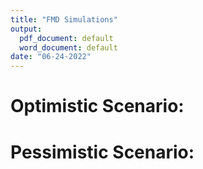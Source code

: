 ```yaml
---
title: "FMD Simulations"
output:
  pdf_document: default
  word_document: default
date: "06-24-2022"
---
```


<!-- 1. Japan lifted it's ban on the importation of US beef nearly 2 years after BSE in the US. -->
<!-- 2. December 2005, Japan agreed to remove the restriction on importing US beef. However, in January imports stopped again because inspectors found banned cattle parts in a veal shipment from the U.S. -->
<!-- 3. South Korea resumed U.S. beef imports in July 2008.  -->
<!-- 4. China lifted it's ban in 2016 -->

# Optimistic Scenario:\newline

\begin{itemize}
\item Year1: $5\%$ decline in domestic demand and exports are banned
\item Year2: Domestic demand is back up and exports are banned
\item Year3: Everything goes back to pre FMD 
\end{itemize}

<!-- 1. 5% Decline in domestic demand for 1 year\newline -->
<!-- 2. In year 2 domestic demand goes back up\newline -->
<!-- 3. Exports banned for 2 years (I used exports in 2008 as the exports share for the simulation years)\newline -->
<!-- 4. In year 3 exports ban is lifted and everything is back to normal -->

<!-- \begin{figure} -->
<!--   \includegraphics[width=1.1\linewidth]{FMD-SimulationPlots/06-19/OPT/fedCattlePriceChanges.png} -->
<!--   \caption{Change in the fed cattle price} -->
<!-- \end{figure} -->

\begin{figure}
  \includegraphics[width=1.1\linewidth]{FMDSlideDeck/06-24/psChangeOPT.png}
  \caption{Change in the fed cattle price}
\end{figure}

<!-- \begin{figure} -->
<!--   \includegraphics[width=1.1\linewidth]{FMD-SimulationPlots/06-19/OPT/cullCowPriceChanges.png} -->
<!--   \caption{Change in the cull cow price} -->
<!-- \end{figure} -->

\begin{figure}
  \includegraphics[width=1.1\linewidth]{FMDSlideDeck/06-24/pcChangeOPT.png}
  \caption{Change in the cull cow price}
\end{figure}


<!-- \begin{figure} -->
<!--   \includegraphics[width=1.1\linewidth]{FMD-SimulationPlots/06-19/OPT/stockChanges.png} -->
<!--   \caption{Change in the stocks} -->
<!-- \end{figure} -->

\begin{figure}
  \includegraphics[width=1.1\linewidth]{FMDSlideDeck/06-24/stockChangeOPT.png}
  \caption{Change in the inventory}
\end{figure}


<!-- \begin{figure} -->
<!--   \includegraphics[width=1.1\linewidth]{FMD-SimulationPlots/06-19/OPT/slChange.png} -->
<!--   \caption{Change in the fed cattle supply - After adjusting for exports} -->
<!-- \end{figure} -->

<!-- \begin{figure} -->
<!--   \includegraphics[width=1.1\linewidth]{FMD-SimulationPlots/06-19/OPT/slChangePercent.png} -->
<!--   \caption{Percentage change in the fed cattle supply - After adjusting for exports} -->
<!-- \end{figure} -->

<!-- \begin{figure} -->
<!--   \includegraphics[width=1.1\linewidth]{FMD-SimulationPlots/06-19/OPT/slOGChange.png} -->
<!--   \caption{Change in the fed cattle supply - Before adjusting for exports} -->
<!-- \end{figure} -->

\begin{figure}
  \includegraphics[width=1.1\linewidth]{FMDSlideDeck/06-24/slChangeOPT.png}
  \caption{Change in the fed cattle supply - Before adjusting for exports}
\end{figure}

<!-- \begin{figure} -->
<!--   \includegraphics[width=1.1\linewidth]{FMD-SimulationPlots/06-19/OPT/clChange.png} -->
<!--   \caption{Change in the cull cow supply - After adjusting for exports} -->
<!-- \end{figure} -->

<!-- \begin{figure} -->
<!--   \includegraphics[width=1.1\linewidth]{FMD-SimulationPlots/06-19/OPT/clChangePercent.png} -->
<!--   \caption{Percentage change in the cull cow supply - After adjusting for exports} -->
<!-- \end{figure} -->

<!-- \begin{figure} -->
<!--   \includegraphics[width=1.1\linewidth]{FMD-SimulationPlots/06-19/OPT/clOGChange.png} -->
<!--   \caption{Change in the cull cow supply - Before adjusting for exports} -->
<!-- \end{figure} -->

\begin{figure}
  \includegraphics[width=1.1\linewidth]{FMDSlideDeck/06-24/clChangeOPT.png}
  \caption{Change in the cull cow supply - Before adjusting for exports}
\end{figure}

\begin{figure}
  \includegraphics[width=1.1\linewidth]{FMDSlideDeck/06-24/shChangeOPT.png}
  \caption{Change in the share}
\end{figure}


<!-- \begin{figure} -->
<!--   \includegraphics[width=1.1\linewidth]{FMD-SimulationPlots/06-19/OPT/muChanges.png} -->
<!--   \caption{Change in $\mu$} -->
<!-- \end{figure} -->

<!-- \begin{figure} -->
<!--   \includegraphics[width=1.1\linewidth]{FMD-SimulationPlots/06-19/OPT/muChangePercent.png} -->
<!--   \caption{Percentage change in  $\mu$} -->
<!-- \end{figure} -->

<!-- \begin{figure} -->
<!--   \includegraphics[width=1.1\linewidth]{FMD-SimulationPlots/06-19/OPT/shareChanges.png} -->
<!--   \caption{Change in share} -->
<!-- \end{figure} -->

<!-- \begin{figure} -->
<!--   \includegraphics[width=1.1\linewidth]{FMD-SimulationPlots/06-19/OPT/shareChangePercent.png} -->
<!--   \caption{Percentage change in share} -->
<!-- \end{figure} -->

<!-- \begin{figure} -->
<!--   \includegraphics[width=1.1\linewidth]{FMDSlideDeck/06-22/totalRevenueChangesPercentOPT.png} -->
<!--   \caption{Percentage change in the total revenue} -->
<!-- \end{figure} -->


\clearpage

# Pessimistic Scenario:\newline

\begin{itemize}
\item Year1: $5\%$ decline in domestic demand and exports are banned
\item Year2: $5\%$ decline in domestic demand and exports are banned
\item Year3: $5\%$ decline in domestic demand and exports are banned
\item Year4: Domestic demand goes back up, exports are still banned
\item Year5: Exports are still banned
\item Year6: Export band is lifted and everything goes back to pre FMD
\end{itemize}

\begin{figure}
  \includegraphics[width=1.1\linewidth]{FMDSlideDeck/06-24/psChangePES.png}
  \caption{Change in the fed cattle price}
\end{figure}

<!-- \begin{figure} -->
<!--   \includegraphics[width=1.1\linewidth]{FMD-SimulationPlots/06-19/OPT/cullCowPriceChanges.png} -->
<!--   \caption{Change in the cull cow price} -->
<!-- \end{figure} -->

\begin{figure}
  \includegraphics[width=1.1\linewidth]{FMDSlideDeck/06-24/pcChangePES.png}
  \caption{Change in the cull cow price}
\end{figure}


<!-- \begin{figure} -->
<!--   \includegraphics[width=1.1\linewidth]{FMD-SimulationPlots/06-19/OPT/stockChanges.png} -->
<!--   \caption{Change in the stocks} -->
<!-- \end{figure} -->

\begin{figure}
  \includegraphics[width=1.1\linewidth]{FMDSlideDeck/06-24/stockChangesPES.png}
  \caption{Change in inventory}
\end{figure}


<!-- \begin{figure} -->
<!--   \includegraphics[width=1.1\linewidth]{FMD-SimulationPlots/06-19/OPT/slChange.png} -->
<!--   \caption{Change in the fed cattle supply - After adjusting for exports} -->
<!-- \end{figure} -->

<!-- \begin{figure} -->
<!--   \includegraphics[width=1.1\linewidth]{FMD-SimulationPlots/06-19/OPT/slChangePercent.png} -->
<!--   \caption{Percentage change in the fed cattle supply - After adjusting for exports} -->
<!-- \end{figure} -->

<!-- \begin{figure} -->
<!--   \includegraphics[width=1.1\linewidth]{FMD-SimulationPlots/06-19/OPT/slOGChange.png} -->
<!--   \caption{Change in the fed cattle supply - Before adjusting for exports} -->
<!-- \end{figure} -->

\begin{figure}
  \includegraphics[width=1.1\linewidth]{FMDSlideDeck/06-24/slChangesPES.png}
  \caption{Change in the fed cattle supply - Before adjusting for exports}
\end{figure}

<!-- \begin{figure} -->
<!--   \includegraphics[width=1.1\linewidth]{FMD-SimulationPlots/06-19/OPT/clChange.png} -->
<!--   \caption{Change in the cull cow supply - After adjusting for exports} -->
<!-- \end{figure} -->

<!-- \begin{figure} -->
<!--   \includegraphics[width=1.1\linewidth]{FMD-SimulationPlots/06-19/OPT/clChangePercent.png} -->
<!--   \caption{Percentage change in the cull cow supply - After adjusting for exports} -->
<!-- \end{figure} -->

<!-- \begin{figure} -->
<!--   \includegraphics[width=1.1\linewidth]{FMD-SimulationPlots/06-19/OPT/clOGChange.png} -->
<!--   \caption{Change in the cull cow supply - Before adjusting for exports} -->
<!-- \end{figure} -->

\begin{figure}
  \includegraphics[width=1.1\linewidth]{FMDSlideDeck/06-24/clChangesPES.png}
  \caption{Change in the cull cow supply - Before adjusting for exports}
\end{figure}

\begin{figure}
  \includegraphics[width=1.1\linewidth]{FMDSlideDeck/06-24/shChangePES.png}
  \caption{Change in the share}
\end{figure}


<!-- \begin{figure} -->
<!--   \includegraphics[width=1.1\linewidth]{FMD-SimulationPlots/06-19/OPT/muChanges.png} -->
<!--   \caption{Change in $\mu$} -->
<!-- \end{figure} -->

<!-- \begin{figure} -->
<!--   \includegraphics[width=1.1\linewidth]{FMD-SimulationPlots/06-19/OPT/muChangePercent.png} -->
<!--   \caption{Percentage change in  $\mu$} -->
<!-- \end{figure} -->

<!-- \begin{figure} -->
<!--   \includegraphics[width=1.1\linewidth]{FMD-SimulationPlots/06-19/OPT/shareChanges.png} -->
<!--   \caption{Change in share} -->
<!-- \end{figure} -->

<!-- \begin{figure} -->
<!--   \includegraphics[width=1.1\linewidth]{FMD-SimulationPlots/06-19/OPT/shareChangePercent.png} -->
<!--   \caption{Percentage change in share} -->
<!-- \end{figure} -->

<!-- \begin{figure} -->
<!--   \includegraphics[width=1.1\linewidth]{FMDSlideDeck/06-22/totalRevenueChangesPercentPES.png} -->
<!--   \caption{Percentage change in the total revenue} -->
<!-- \end{figure} -->



